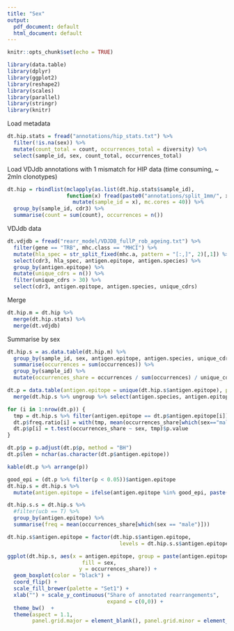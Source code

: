 ```yaml
---
title: "Sex"
output:
  pdf_document: default
  html_document: default
---
```


```r
knitr::opts_chunk$set(echo = TRUE)
```

```r
library(data.table)
library(dplyr)
library(ggplot2)
library(reshape2)
library(scales)
library(parallel)
library(stringr)
library(knitr)
```

Load metadata

```r
dt.hip.stats = fread("annotations/hip_stats.txt") %>%
  filter(!is.na(sex)) %>%
  mutate(count_total = count, occurrences_total = diversity) %>%
  select(sample_id, sex, count_total, occurrences_total)
```

Load VDJdb annotations with 1 mismatch for HIP data (time consuming, ~ 2mln clonotypes)

```r
dt.hip = rbindlist(mclapply(as.list(dt.hip.stats$sample_id),
                   function(x) fread(paste0("annotations/split_1mm/", x, ".annot.txt")) %>% 
                     mutate(sample_id = x), mc.cores = 40)) %>%
  group_by(sample_id, cdr3) %>%
  summarise(count = sum(count), occurrences = n())
```

VDJdb data

```r
dt.vdjdb = fread("rearr_model/VDJDB_fullP_rob_ageing.txt") %>% 
  filter(gene == "TRB", mhc.class == "MHCI") %>%
  mutate(hla_spec = str_split_fixed(mhc.a, pattern = "[:,]", 2)[,1]) %>%
  select(cdr3, hla_spec, antigen.epitope, antigen.species) %>%
  group_by(antigen.epitope) %>%
  mutate(unique_cdrs = n()) %>%
  filter(unique_cdrs > 30) %>%
  select(cdr3, antigen.epitope, antigen.species, unique_cdrs)
```

Merge

```r
dt.hip.m = dt.hip %>%
  merge(dt.hip.stats) %>%
  merge(dt.vdjdb)
```

Summarise by sex

```r
dt.hip.s = as.data.table(dt.hip.m) %>%
  group_by(sample_id, sex, antigen.epitope, antigen.species, unique_cdrs) %>%
  summarise(occurrences = sum(occurrences)) %>%
  group_by(sample_id) %>%
  mutate(occurrences_share = occurrences / sum(occurrences) / unique_cdrs)
```

```r
dt.p = data.table(antigen.epitope = unique(dt.hip.s$antigen.epitope), p = 1, freq.ratio = 1) %>%
  merge(dt.hip.s %>% ungroup %>% select(antigen.species, antigen.epitope) %>% unique)

for (i in 1:nrow(dt.p)) {
  tmp = dt.hip.s %>% filter(antigen.epitope == dt.p$antigen.epitope[i])
  dt.p$freq.ratio[i] = with(tmp, mean(occurrences_share[which(sex=="male")]) / mean(occurrences_share[which(sex=="female")]))
  dt.p$p[i] = t.test(occurrences_share ~ sex, tmp)$p.value
}

dt.p$p = p.adjust(dt.p$p, method = "BH")
dt.p$len = nchar(as.character(dt.p$antigen.epitope))

kable(dt.p %>% arrange(p))

good_epi = (dt.p %>% filter(p < 0.05))$antigen.epitope
dt.hip.s = dt.hip.s %>%
  mutate(antigen.epitope = ifelse(antigen.epitope %in% good_epi, paste(antigen.epitope, "(*)"),antigen.epitope))
```

```r
dt.hip.s.s = dt.hip.s %>%
  #filter(ucb == T) %>%
  group_by(antigen.epitope) %>%
  summarise(freq = mean(occurrences_share[which(sex == "male")]))

dt.hip.s$antigen.epitope = factor(dt.hip.s$antigen.epitope, 
                                    levels = dt.hip.s.s$antigen.epitope[order(dt.hip.s.s$freq)])

ggplot(dt.hip.s, aes(x = antigen.epitope, group = paste(antigen.epitope,sex), 
                        fill = sex,
                       y = occurrences_share)) +
  geom_boxplot(color = "black") +
  coord_flip() +
  scale_fill_brewer(palette = "Set1") +
  xlab("") + scale_y_continuous("Share of annotated rearrangements", 
                                expand = c(0,0)) +
  theme_bw()  +
  theme(aspect = 1.1,  
        panel.grid.major = element_blank(), panel.grid.minor = element_blank())
```